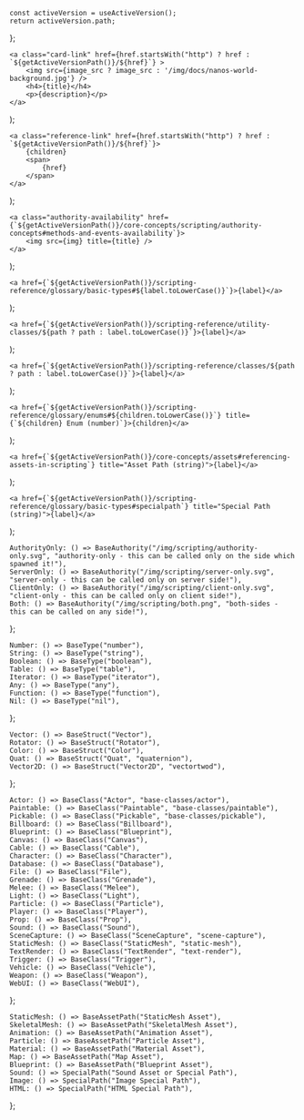 
<!-- Getter to get the current version path - for links -->
	const activeVersion = useActiveVersion();
	return activeVersion.path;
};


<!-- Square Card Link -->
	<a class="card-link" href={href.startsWith("http") ? href : `${getActiveVersionPath()}/${href}`} > 
		<img src={image_src ? image_src : '/img/docs/nanos-world-background.jpg'} />
		<h4>{title}</h4>
		<p>{description}</p>
	</a>
);

<!-- Rectangular Reference Link -->
	<a class="reference-link" href={href.startsWith("http") ? href : `${getActiveVersionPath()}/${href}`}>
		{children}
		<span>
			{href}
		</span>
	</a>
);


<!-- Generic Base Authority component -->
	<a class="authority-availability" href={`${getActiveVersionPath()}/core-concepts/scripting/authority-concepts#methods-and-events-availability`}>
		<img src={img} title={title} />
	</a>
);

<!-- Generic Basic Type component -->
	<a href={`${getActiveVersionPath()}/scripting-reference/glossary/basic-types#${label.toLowerCase()}`}>{label}</a>
);

<!-- Generic Struct Type component -->
	<a href={`${getActiveVersionPath()}/scripting-reference/utility-classes/${path ? path : label.toLowerCase()}`}>{label}</a>
);

<!-- Generic Struct Type component -->
	<a href={`${getActiveVersionPath()}/scripting-reference/classes/${path ? path : label.toLowerCase()}`}>{label}</a>
);

<!-- Define Enum component -->
	<a href={`${getActiveVersionPath()}/scripting-reference/glossary/enums#${children.toLowerCase()}`} title={`${children} Enum (number)`}>{children}</a>
);

<!-- Define Asset Path component -->
	<a href={`${getActiveVersionPath()}/core-concepts/assets#referencing-assets-in-scripting`} title="Asset Path (string)">{label}</a>
);

<!-- Define Special Path component -->
	<a href={`${getActiveVersionPath()}/scripting-reference/glossary/basic-types#specialpath`} title="Special Path (string)">{label}</a>
);


<!-- Defines Authority Types componenets -->
	AuthorityOnly: () => BaseAuthority("/img/scripting/authority-only.svg", "authority-only - this can be called only on the side which spawned it!"),
	ServerOnly: () => BaseAuthority("/img/scripting/server-only.svg", "server-only - this can be called only on server side!"),
	ClientOnly: () => BaseAuthority("/img/scripting/client-only.svg", "client-only - this can be called only on client side!"),
	Both: () => BaseAuthority("/img/scripting/both.png", "both-sides - this can be called on any side!"),
};

<!-- Defines Basic Types componenets -->
	Number: () => BaseType("number"),
	String: () => BaseType("string"),
	Boolean: () => BaseType("boolean"),
	Table: () => BaseType("table"),
	Iterator: () => BaseType("iterator"),
	Any: () => BaseType("any"),
	Function: () => BaseType("function"),
	Nil: () => BaseType("nil"),
};

<!-- Defines Struct Types componenets -->
	Vector: () => BaseStruct("Vector"),
	Rotator: () => BaseStruct("Rotator"),
	Color: () => BaseStruct("Color"),
	Quat: () => BaseStruct("Quat", "quaternion"),
	Vector2D: () => BaseStruct("Vector2D", "vectortwod"),
};

<!-- Defines Classes componenets -->
	Actor: () => BaseClass("Actor", "base-classes/actor"),
	Paintable: () => BaseClass("Paintable", "base-classes/paintable"),
	Pickable: () => BaseClass("Pickable", "base-classes/pickable"),
	Billboard: () => BaseClass("Billboard"),
	Blueprint: () => BaseClass("Blueprint"),
	Canvas: () => BaseClass("Canvas"),
	Cable: () => BaseClass("Cable"),
	Character: () => BaseClass("Character"),
	Database: () => BaseClass("Database"),
	File: () => BaseClass("File"),
	Grenade: () => BaseClass("Grenade"),
	Melee: () => BaseClass("Melee"),
	Light: () => BaseClass("Light"),
	Particle: () => BaseClass("Particle"),
	Player: () => BaseClass("Player"),
	Prop: () => BaseClass("Prop"),
	Sound: () => BaseClass("Sound"),
	SceneCapture: () => BaseClass("SceneCapture", "scene-capture"),
	StaticMesh: () => BaseClass("StaticMesh", "static-mesh"),
	TextRender: () => BaseClass("TextRender", "text-render"),
	Trigger: () => BaseClass("Trigger"),
	Vehicle: () => BaseClass("Vehicle"),
	Weapon: () => BaseClass("Weapon"),
	WebUI: () => BaseClass("WebUI"),
};

<!-- Defines Assets Path -->
	StaticMesh: () => BaseAssetPath("StaticMesh Asset"),
	SkeletalMesh: () => BaseAssetPath("SkeletalMesh Asset"),
	Animation: () => BaseAssetPath("Animation Asset"),
	Particle: () => BaseAssetPath("Particle Asset"),
	Material: () => BaseAssetPath("Material Asset"),
	Map: () => BaseAssetPath("Map Asset"),
	Blueprint: () => BaseAssetPath("Blueprint Asset"),
	Sound: () => SpecialPath("Sound Asset or Special Path"),
	Image: () => SpecialPath("Image Special Path"),
	HTML: () => SpecialPath("HTML Special Path"),
};